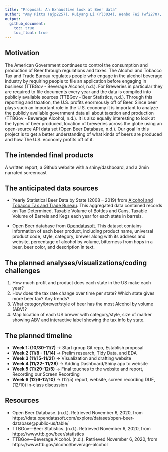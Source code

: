 ```yaml
---
title: "Proposal: An Exhaustive look at Beer data"
author: "Amy Pitts (ajp2257), Ruiyang Li (rl3034), Wenbo Fei (wf2270), Ziyi Wang (zw2716)"
output: 
  github_document:
    toc: true
    toc_float: true
---
```



## Motivation

The American Government continues to control the consumption and production of Beer through regulations and taxes. The Alcohol and Tobacco Tax and Trade Bureau regulates people who engage in the alcohol beverage industry by requiring people to file an application before engaging in business (TTBGov - Beverage Alcohol, n.d.). For Breweries in particular they are required to file documents every year and the data is compiled into publicly available sources (TTBGov - Beer Statistics, n.d.). Through this reporting and taxation, the U.S. profits enormously off of Beer. Since beer plays such an important role in the U.S. economy it is important to analyze the publicly available government data all about taxation and production (TTBGov - Beverage Alcohol, n.d.). It is also equally interesting to look at the types of beer produced, location of breweries across the globe using an open-source API data set (Open Beer Database, n.d.). Our goal in this project is to get a better understanding of what kinds of beers are produced and how The U.S. economy profits off of it.

## The intended final products
A written report, a Github website with a shiny/dashboard, and a 2min narrated screencast

## The anticipated data sources

* Yearly Statistical Beer Data by State (2008 – 2019) from [Alcohol and Tobacco Tax and Trade Bureau](https://www.ttb.gov/beer/statistics). This aggregated data contained records on Tax Determined, Taxable Volume of Bottles and Cans, Taxable Volume of Barrels and Kegs each year for each state in barrels.

* Open Beer database from [Opendatasoft](https://data.opendatasoft.com/explore/dataset/open-beer-database%40public-us/information/?rows=4588&timezone=&refine.country=United+States&location=2,16.98232,9.498&basemap=jawg.sunny&dataChart=eyJxdWVyaWVzIjpbeyJjb25maWciOnsiZGF0YXNldCI6Im9wZW4tYmVlci1kYXRhYmFzZUBwdWJsaWMtdXMiLCJvcHRpb25zIjp7fX0sImNoYXJ0cyI6W3siYWxpZ25Nb250aCI6dHJ1ZSwidHlwZSI6ImxpbmUiLCJmdW5jIjoiQVZHIiwieUF4aXMiOiJhYnYiLCJzY2llbnRpZmljRGlzcGxheSI6dHJ1ZSwiY29sb3IiOiIjMTQyRTdCIn1dLCJ4QXhpcyI6Imxhc3RfbW9kIiwibWF4cG9pbnRzIjoiIiwidGltZXNjYWxlIjoieWVhciIsInNvcnQiOiIifV0sImRpc3BsYXlMZWdlbmQiOnRydWUsImFsaWduTW9udGgiOnRydWV9). This dataset contains information of each beer product, including product name, universal product code, style, category, brewer along with its address and website, percentage of alcohol by volume, bitterness from hops in a beer, beer color, and description in text.

## The planned analyses/visualizations/coding challenges 
1. How much profit and product does each state in the US make each year? 
2. How does the tax rate change over time per state? Which state gives more beer tax? Any trends?
3. What category/brewer/style of beer has the most Alcohol by volume (ABV)? 
4. Map location of each US brewer with category/style, size of marker showing ABV and interactive label showing the tax info by state.

## The planned timeline 

* **Week 1: (10/30-11/7)** ->  Start group Git repo, Establish proposal
* **Week 2 (11/8 - 11/14)** -> Prelim research, Tidy Data, and EDA
* **Week 3 (11/15-11/21)** -> Visualization and drafting website
* **Week 4 (11/22- 11/28)** ->  Adding Dashboard/Shiny app to website
* **Week 5 (11/29-12/5)** -> Final touches to the website and report, Recording our Screen Recording 
* **Week 6 (12/6-12/10)** -> (12/5) report, website, screen recording DUE, (12/10) in-class discussion

## Resources

* Open Beer Database. (n.d.). Retrieved November 6, 2020, from https://data.opendatasoft.com/explore/dataset/open-beer-database@public-us/table/
* TTBGov—Beer Statistics. (n.d.). Retrieved November 6, 2020, from https://www.ttb.gov/beer/statistics
* TTBGov—Beverage Alcohol. (n.d.). Retrieved November 6, 2020, from https://www.ttb.gov/alcohol/beverage-alcohol

